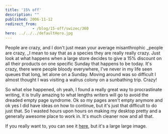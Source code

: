 ```yaml
---
title: '15% off'
description: ""
published: 2006-11-12
redirect_from: 
            - /blog/15-off/swizec/360
hero: ../../../defaultHero.jpg
---
```


People are crazy, and I don't just mean your average misanthrophic \_people are crazy, \_I mean to say that as a species they are really really crazy. Just look at what happens when a large store decides to give a 15% discount on all their products on one specific Sunday that happens to be today. It's crazy, there were people bloody everywhere, I've never in my life seen queues that long, let alone on a Sunday. Moving around was so difficult I almost thought I was visiting a walrus colony on a sunbathing trip. Crazy!

So what else happened, oh yeah, I found a really great way to procrastinate writing, it is trully amazing to what lengths writers will go to avoid the dreaded empty page syndrome. Ok so my pages aren't empty anymore and ok yes I did have ideas on how to continue, but it's just that difficult to do just that. So I wasted hours upon hours on making my desktop pretty and a generally awesome place to work in. It's much cleaner now and all that.

If you really want to, you can see it [here](http://swizec.com/MyScreenie.png), but it's a large large image.
